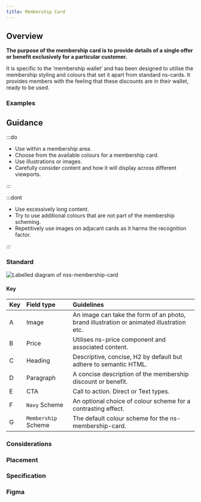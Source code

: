 ```yaml
---
title: Membership Card
---
```





## Overview

**The purpose of the membership card is to provide details of a single offer or benefit exclusively for a particular customer.**

<CompDetails name={componentName} />

It is specific to the ‘membership wallet’ and has been designed to utilise the membership styling and colours that set it apart from standard ns-cards. It provides members with the feeling that these discounts are in their wallet, ready to be used.

### Examples

<Tabs>
  <TabItem label="Standard">
    <Tabs>
      <TabItem label="Standard">  
      </TabItem>
      <TabItem label="with scheme">
      </TabItem>
    </Tabs>
  </TabItem>
</Tabs>

## Guidance

:::do

- Use within a membership area.
- Choose from the available colours for a membership card.
- Use illustrations or images.
- Carefully consider content and how it will display across different viewports.

:::

:::dont

- Use excessively long content.
- Try to use additional colours that are not part of the membership scheming.
- Repetitively use images on adjacant cards as it harms the recognition factor.

:::

### Standard

![Labelled diagram of nss-membership-card](@assets/components/nss-membership-card/guidance.webp)

#### Key

| Key | Field type | Guidelines |
| :--- | :--- | :--- |
| <span class="marker">A</span> | Image | An image can take the form of an photo, brand illustration or animated illustration etc. |
| <span class="marker">B</span> | Price | Utilises ns-price component and associated content. |
| <span class="marker">C</span> | Heading | Descriptive, concise, H2 by default but adhere to semantic HTML. |
| <span class="marker">D</span> | Paragraph | A concise description of the membership discount or benefit. |
| <span class="marker">E</span> | CTA | Call to action. Direct or Text types. |
| <span class="marker">F</span> | `Navy` Scheme | An optional choice of colour scheme for a contrasting effect. |
| <span class="marker">G</span> | `Membership` Scheme | The default colour scheme for the ns-membership-card. |

### Considerations

### Placement

<Placement name={componentName} />

### Specification

<Specification name={componentName} />

### Figma

<Figma name={componentName} />
